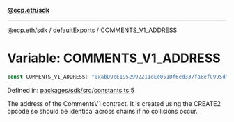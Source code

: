 [**@ecp.eth/sdk**](/sdk-reference/index.mdx)

***

[@ecp.eth/sdk](/sdk-reference/index.mdx) / [defaultExports](/sdk-reference/defaultExports/index.mdx) / COMMENTS\_V1\_ADDRESS

# Variable: COMMENTS\_V1\_ADDRESS

```ts
const COMMENTS_V1_ADDRESS: "0xabD9cE1952992211dEe051Df6ed337fa6efC995d";
```

Defined in: [packages/sdk/src/constants.ts:5](https://github.com/ecp-eth/comments-monorepo/blob/main/packages/sdk/src/constants.ts#L5)

The address of the CommentsV1 contract.
It is created using the CREATE2 opcode so should be identical across chains if no collisions occur.
